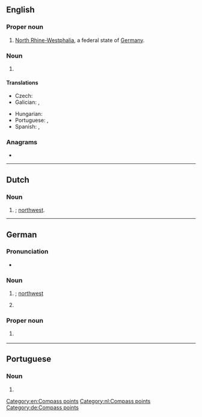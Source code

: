 {{also|nw|Nw.|nW|.nw}}
==English==

===Proper noun===
{{en-proper noun}}

# [[North Rhine-Westphalia]], a federal state of [[Germany]].

===Noun===
{{head|en|noun}}

# {{initialism of|en|[[northwest]]}}

====Translations====
{{trans-top|northwest}}
* Czech: {{t+|cs|SZ}}
* Galician: {{t|gl|NO}}, {{t|gl|NW}}
{{trans-mid}}
* Hungarian: {{t+|hu|ÉNy}}
* Portuguese: {{t|pt|NO}}, {{t|pt|NW}}
* Spanish: {{t|es|NO}}, {{t|es|NW}}
{{trans-bottom}}

===Anagrams===
* {{anagrams|en|a=nw|WN}}

[[Category:en:Compass points]]

----

==Dutch==

===Noun===
{{head|nl|noun}}

# {{initialism of|nl|noordwest|nodot=1}}; [[northwest]].

[[Category:nl:Compass points]]

----

==German==

===Pronunciation===
* {{audio|de|De-NW.ogg|Audio}}

===Noun===
{{head|de|noun}}

# {{abbreviation of|de|Nordwest|nodot=1}}; [[northwest]]
# {{alt form|de|NRW|t=[[North Rhine-Westphalia]]}}

===Proper noun===
{{head|de|proper noun}}

# {{form of|de|{{w|ISO 3166-2:CH}} code|{{l|de|Nidwalden}}}} {{q|canton}}

[[Category:de:Compass points]]

----

==Portuguese==

===Noun===
{{pt-noun|m|-}}

# {{l|en|northwest}}